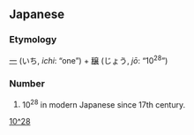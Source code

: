 ==Japanese==
{{ja-kanjitab|一|穣}}

===Etymology===
[[一]] (いち, ''ichi'': “one”) + [[穣]] (じょう, ''jō'': “10<sup>28</sup>”)

===Number===
{{ja-pos|number|いちじょう}}

# 10<sup>28</sup> in modern Japanese since 17th century.

[[Category:Japanese numeral symbols|10^28]]